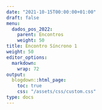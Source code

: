 ```yaml
---
date: "2021-10-15T00:00:00+01:00"
draft: false
menu:
  dados_pos_2022:
    parent: Encontros
    weight: 50
title: Encontro Síncrono 1
weight: 50
editor_options: 
  markdown: 
    wrap: 72
output: 
  blogdown::html_page:
    toc: true
    css: "/assets/css/custom.css"
type: docs
---
```


